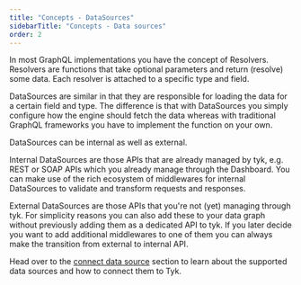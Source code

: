 ```yaml
---
title: "Concepts - DataSources"
sidebarTitle: "Concepts - Data sources"
order: 2
---
```


In most GraphQL implementations you have the concept of Resolvers.
Resolvers are functions that take optional parameters and return (resolve) some data.
Each resolver is attached to a specific type and field.

DataSources are similar in that they are responsible for loading the data for a certain field and type.
The difference is that with DataSources you simply configure how the engine should fetch the data whereas with traditional GraphQL frameworks you have to implement the function on your own.

DataSources can be internal as well as external.

Internal DataSources are those APIs that are already managed by tyk, e.g. REST or SOAP APIs which you already manage through the Dashboard.
You can make use of the rich ecosystem of middlewares for internal DataSources to validate and transform requests and responses.

External DataSources are those APIs that you're not (yet) managing through tyk.
For simplicity reasons you can also add these to your data graph without previously adding them as a dedicated API to tyk.
If you later decide you want to add additional middlewares to one of them you can always make the transition from external to internal API.

Head over to the [connect data source](/5.6/universal-data-graph/concepts/datasources) section to learn about the supported data sources and how to connect them to Tyk.